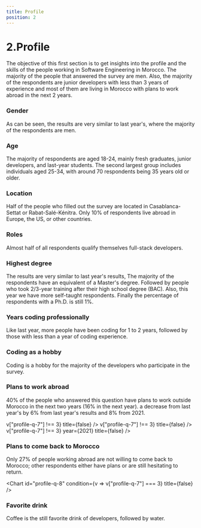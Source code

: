 ```yaml
---
title: Profile
position: 2
---
```


# 2.Profile

The objective of this first section is to get insights into the profile and the skills of the people working in Software Engineering in Morocco. The majority of the people that answered the survey are men. Also, the majority of the respondents are junior developers with less than 3 years of experience and most of them are living in Morocco with plans to work abroad in the next 2 years.

### Gender

As can be seen, the results are very similar to last year's, where the majority of the respondents are men.

<Chart id="profile-q-0" pie title={false} />

### Age

The majority of respondents are aged 18-24, mainly fresh graduates, junior developers, and last-year students. The second largest group includes individuals aged 25-34, with around 70 respondents being 35 years old or older.

<Chart id="profile-q-1" title={false} />

### Location

Half of the people who filled out the survey are located in Casablanca-Settat or Rabat-Salé-Kénitra. Only 10% of respondents live abroad in Europe, the US, or other countries.

<Chart id="profile-q-2" title={false} />

### Roles

Almost half of all respondents qualify themselves full-stack developers.

<Chart id="profile-q-3" title={false} />

### Highest degree

The results are very similar to last year's results, The majority of the respondents have an equivalent of a Master's degree. Followed by people who took 2/3-year training after their high school degree (BAC). Also, this year we have more self-taught respondents. Finally the percentage of respondents with a Ph.D. is still 1%.

<Chart id="profile-q-4" pie title={false} />

### Years coding professionally

Like last year, more people have been coding for 1 to 2 years, followed by those with less than a year of coding experience.

<Chart id="profile-q-5" title={false} />

### Coding as a hobby

Coding is a hobby for the majority of the developers who participate in the survey.

<Chart id="profile-q-6" title={false} />

### Plans to work abroad

40% of the people who answered this question have plans to work outside Morocco in the next two years (16% in the next year). a decrease from last year's by 6% from last year's results and 8% from 2021.

<Tabs>
  <TabItem title="2023">
    <Chart
      id="profile-q-7"
      year={2023}
      condition={v => v["profile-q-7"] !== 3}
      title={false}
    />
  </TabItem>
  <TabItem title="2022">
    <Chart
      id="profile-q-7"
      year={2022}
      condition={v => v["profile-q-7"] !== 3}
      title={false}
    />
  </TabItem>
  <TabItem title="2021">
    <Chart
      id="profile-q-7"
      condition={v => v["profile-q-7"] !== 3}
      year={2021}
      title={false}
    />
  </TabItem>
</Tabs>

### Plans to come back to Morocco

Only 27% of people working abroad are not willing to come back to Morocco; other respondents either have plans or are still hesitating to return.

<Chart id="profile-q-8" condition={v => v["profile-q-7"] === 3} title={false} />

### Favorite drink

Coffee is the still favorite drink of developers, followed by water.

<Chart id="profile-q-9" title={false} />
